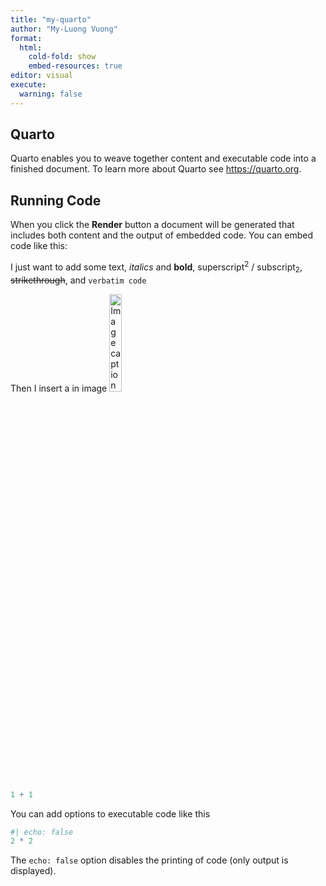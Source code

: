 ```yaml
---
title: "my-quarto"
author: "My-Luong Vuong"
format: 
  html:
    cold-fold: show
    embed-resources: true
editor: visual
execute:
  warning: false
---
```


## Quarto

Quarto enables you to weave together content and executable code into a finished document. To learn more about Quarto see <https://quarto.org>.

## Running Code

When you click the **Render** button a document <!--# can you open this up? -->will be generated that includes both content and the output of embedded code. You can embed code like this:

I just want to add some text, *italics* and **bold**, superscript^2^ / subscript~2~, ~~strikethrough~~, and `verbatim code`

Then I insert a in image
![Image caption](figs/quartologo.png){width='20%' fig-align='left'}

```r
1 + 1
```

You can add options to executable code like this

```r
#| echo: false
2 * 2
```

The `echo: false` option disables the printing of code (only output is displayed).
